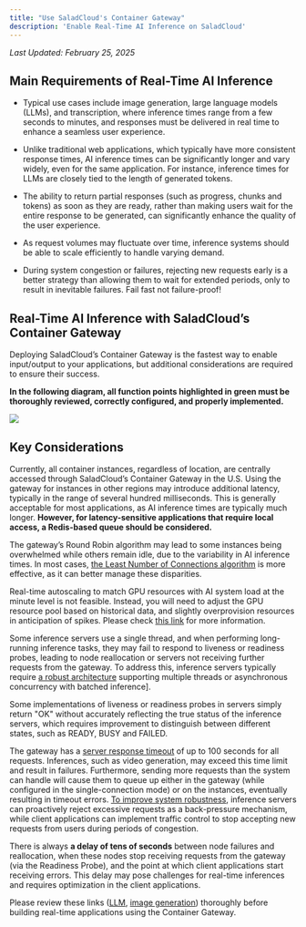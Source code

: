 ```yaml
---
title: "Use SaladCloud's Container Gateway"
description: 'Enable Real-Time AI Inference on SaladCloud'
---
```


_Last Updated: February 25, 2025_

## Main Requirements of Real-Time AI Inference

- Typical use cases include image generation, large language models (LLMs), and transcription, where inference times
  range from a few seconds to minutes, and responses must be delivered in real time to enhance a seamless user
  experience.

- Unlike traditional web applications, which typically have more consistent response times, AI inference times can be
  significantly longer and vary widely, even for the same application. For instance, inference times for LLMs are
  closely tied to the length of generated tokens.

- The ability to return partial responses (such as progress, chunks and tokens) as soon as they are ready, rather than
  making users wait for the entire response to be generated, can significantly enhance the quality of the user
  experience.

- As request volumes may fluctuate over time, inference systems should be able to scale efficiently to handle varying
  demand.

- During system congestion or failures, rejecting new requests early is a better strategy than allowing them to wait for
  extended periods, only to result in inevitable failures. Fail fast not failure-proof!

## Real-Time AI Inference with SaladCloud’s Container Gateway

Deploying SaladCloud’s Container Gateway is the fastest way to enable input/output to your applications, but additional
considerations are required to ensure their success.

**In the following diagram, all function points highlighted in green must be thoroughly reviewed, correctly configured,
and properly implemented.**

<img src="/guides/real-time-inference/images/1ucg.png" />

## Key Considerations

Currently, all container instances, regardless of location, are centrally accessed through SaladCloud’s Container
Gateway in the U.S. Using the gateway for instances in other regions may introduce additional latency, typically in the
range of several hundred milliseconds. This is generally acceptable for most applications, as AI inference times are
typically much longer. **However, for latency-sensitive applications that require local access, a Redis-based queue
should be considered.**

The gateway’s Round Robin algorithm may lead to some instances being overwhelmed while others remain idle, due to the
variability in AI inference times. In most cases,
[the Least Number of Connections algorithm](/products/sce/gateway/load-balancer-options#algorithms) is more effective,
as it can better manage these disparities.

Real-time autoscaling to match GPU resources with AI system load at the minute level is not feasible. Instead, you will
need to adjust the GPU resource pool based on historical data, and slightly overprovision resources in anticipation of
spikes. Please check
[this link](/tutorials/high-performance-apps#implement-auto-scaling-at-the-quarter-hour-granularity) for more
information.

Some inference servers use a single thread, and when performing long-running inference tasks, they may fail to respond
to liveness or readiness probes, leading to node reallocation or servers not receiving further requests from the
gateway. To address this, inference servers typically require
[a robust architecture](/tutorials/high-performance-apps#select-a-robust-inference-server) supporting multiple threads
or asynchronous concurrency with batched inference].

Some implementations of liveness or readiness probes in servers simply return "OK" without accurately reflecting the
true status of the inference servers, which requires improvement to distinguish between different states, such as READY,
BUSY and FAILED.

The gateway has a [server response timeout](/products/sce/gateway/load-balancer-options#server-response-timeout) of up
to 100 seconds for all requests. Inferences, such as video generation, may exceed this time limit and result in
failures. Furthermore, sending more requests than the system can handle will cause them to queue up either in the
gateway (while configured in the single-connection mode) or on the instances, eventually resulting in timeout errors.
[To improve system robustness](/tutorials/high-performance-apps#adopt-adaptive-architectures), inference servers can
proactively reject excessive requests as a back-pressure mechanism, while client applications can implement traffic
control to stop accepting new requests from users during periods of congestion.

There is always **a delay of tens of seconds** between node failures and reallocation, when these nodes stop receiving
requests from the gateway (via the Readiness Probe), and the point at which client applications start receiving errors.
This delay may pose challenges for real-time inferences and requires optimization in the client applications.

Please review these links ([LLM](/guides/llm/llm-general#recommendation-for-production),
[image generation](/guides/image-generation/#container-gateway-or-job-queue)) thoroughly before building real-time
applications using the Container Gateway.
